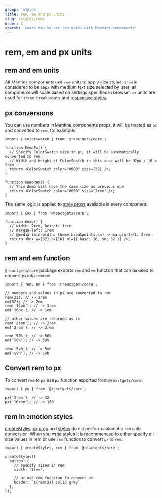 ```yaml
---
group: 'styles'
title: rem, em and px units
slug: /styles/rem/
order: 1
search: 'Learn how to use rem units with Mantine components'
---
```


# rem, em and px units

## rem and em units

All Mantine components use `rem` units to apply size styles. `1rem` is considered to be `16px`
with medium text size selected by user, all components will scale based on settings
specified in browser. `em` units are used for `theme.breakpoints` and [responsive styles](/styles/responsive/).

## px conversions

You can use numbers in Mantine components props, it will be treated as `px` and converted to `rem`,
for example:

```tsx
import { ColorSwatch } from '@reactgets/core';

function DemoPx() {
  // Specify ColorSwatch size in px, it will be automatically converted to rem
  // Width and height of ColorSwatch in this case will be 32px / 16 = 2rem
  return <ColorSwatch color="#000" size={32} />;
}

function DemoRem() {
  // This demo will have the same size as previous one
  return <ColorSwatch color="#000" size="2rem" />;
}
```

The same logic is applied to [style props](/styles/style-props/) available
in every component:

```tsx
import { Box } from '@reactgets/core';

function Demo() {
  // width: 2rem, height: 1rem
  // margin-left: 1rem
  // @media (min-width: theme.breakpoints.sm) -> margin-left: 2rem
  return <Box w={32} h={16} ml={{ base: 16, sm: 32 }} />;
}
```

## rem and em function

`@reactgets/core` package exports `rem` and `em` function that can be used to convert `px` into `rem`/`em`:

```tsx
import { rem, em } from '@reactgets/core';

// numbers and values in px are converted to rem
rem(32); // -> 2rem
em(32); // -> 2em
rem('16px'); // -> 1rem
em('16px'); // -> 1em

// other values are returned as is
rem('2rem'); // -> 2rem
em('2rem'); // -> 2rem

rem('50%'); // -> 50%
em('50%'); // -> 50%

rem('5vh'); // -> 5vh
em('5vh'); // -> 5vh
```

## Convert rem to px

To convert `rem` to `px` use `px` function exported from `@reactgets/core`:

```tsx
import { px } from '@reactgets/core';

px('2rem'); // -> 32
px('10rem'); // -> 160
```

## rem in emotion styles

[createStyles](/styles/create-styles/), [sx prop](/styles/sx/) and [styles](/styles/styles-api/)
do not perform automatic `rem` units conversion. When you write styles it is recommended to
either specify all size values in rem or use `rem` function to convert `px` to `rem`:

```tsx
import { createStyles, rem } from '@reactgets/core';

createStyles({
  button: {
    // specify sizes in rem
    width: '1rem',

    // or use rem function to convert px
    border: `${rem(2)} solid gray`,
  },
});
```
